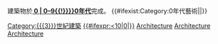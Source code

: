 <includeonly>
建築物於'''[[{{{1}}}{{#ifeq:{{{2}}} | 0 | {{{2}}}0–{{{1}}}{{{2}}}9{{!}}{{{1}}}}}{{{2}}}0年代]]'''完成。
{{BDDecadesInCentury|{{{1}}}|{{{3}}}|建築}}
[[Category:{{{3}}}世紀建築]]
[[Category:各年代建築|{{#ifexpr:{{{1}}}<10|0|}}{{{1}}}{{{2}}}]]
[[Category:{{{1}}}{{{2}}}0年代作品|Architecture]]
{{#ifexist:Category:{{{1}}}{{{2}}}0年代藝術|[[Category:{{{1}}}{{{2}}}0年代藝術|Architecture]]|[[Category:{{{1}}}{{{2}}}0年代|Architecture]]}}
</includeonly><noinclude>
{{doc|content=
;用法：
'''{{tlx|ArchitectureDecade|'''''centuryyear|decadedigit|centuryname''}}當中
:'''''centuryyear'''''是世紀的兩位數字，如1800年至1899年間就是'''18'''、1900年至1999年間就是'''19'''、2000年至2099年就是'''20'''。
:'''''decadedigit'''''是年代的單位數字，如'''5'''代表一個世紀裡的第50年至59年。
:'''''centuryname'''''等同該世紀的名稱，如'''19'''是指1801年至1900年間，'''20'''是指1901年至2000年間、'''21'''則指2001年至2100年。
[[Category:建筑模板]]
[[Category:各年作品模板]]
}}
</noinclude>